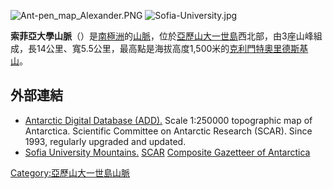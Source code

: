 [[Image:Ant-pen_map_Alexander.PNG|thumb]]
[[Image:Sofia-University.jpg|thumb]]

'''索菲亞大學山脈'''（{{lang-en|Sofia University Mountains}}）是[[南極洲|南極洲]]的[[山脈|山脈]]，位於[[亞歷山大一世島|亞歷山大一世島]]西北部，由3座山峰組成，長14公里、寬5.5公里，最高點是海拔高度1,500米的[[克利門特奧里德斯基山|克利門特奧里德斯基山]]。

==外部連結==
* [http://www.add.scar.org Antarctic Digital Database (ADD).] {{Wayback|url=http://www.add.scar.org/ |date=20170305000653 }} Scale 1:250000 topographic map of Antarctica. Scientific Committee on Antarctic Research (SCAR). Since 1993, regularly upgraded and updated.
* [http://data.aad.gov.au/aadc/gaz/scar/display_name.cfm?gaz_id=111258 Sofia University Mountains.] {{Wayback|url=http://data.aad.gov.au/aadc/gaz/scar/display_name.cfm?gaz_id=111258 |date=20120616063014 }} [[SCAR|SCAR]] [[Composite_Gazetteer_of_Antarctica|Composite Gazetteer of Antarctica]]

{{DEFAULTSORT:Sofia University Mountains}}
[[Category:亞歷山大一世島山脈|Category:亞歷山大一世島山脈]]


{{AlexanderIsland-geo-stub}}
